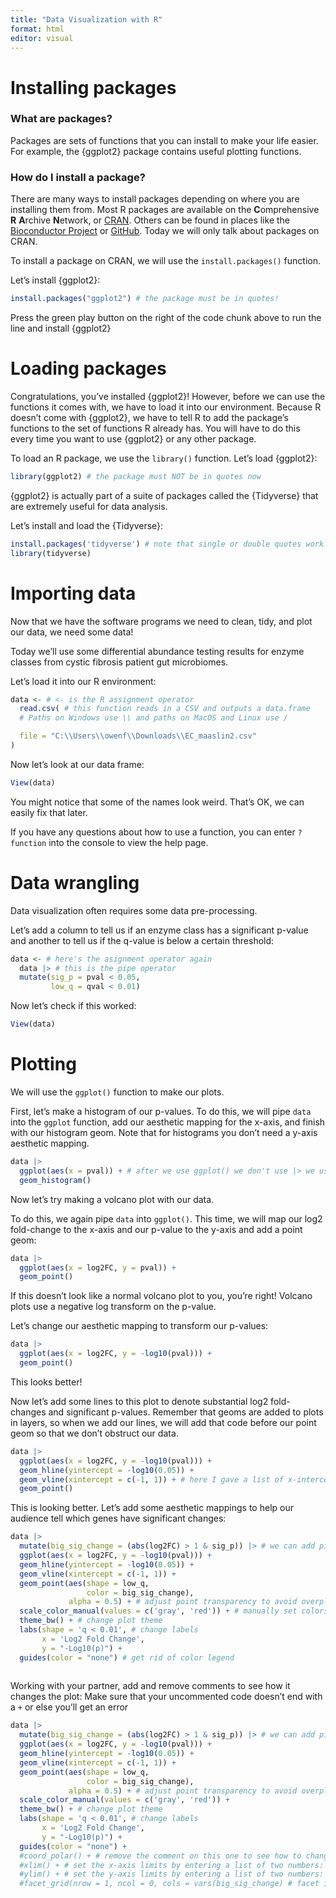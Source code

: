 ---
title: "Data Visualization with R"
format: html
editor: visual
---

# Installing packages

### What are packages?

Packages are sets of functions that you can install to make your life easier. For example, the {ggplot2} package contains useful plotting functions.

### How do I install a package?

There are many ways to install packages depending on where you are installing them from. Most R packages are available on the **C**omprehensive **R** **A**rchive **N**etwork, or [CRAN](https://cran.r-project.org/). Others can be found in places like the [Bioconductor Project](https://www.bioconductor.org/) or [GitHub](https://github.com/). Today we will only talk about packages on CRAN.

To install a package on CRAN, we will use the `install.packages()` function.

Let's install {ggplot2}:

```{r}
install.packages("ggplot2") # the package must be in quotes!
```

Press the green play button on the right of the code chunk above to run the line and install {ggplot2}

# Loading packages

Congratulations, you've installed {ggplot2}! However, before we can use the functions it comes with, we have to load it into our environment. Because R doesn't come with {ggplot2}, we have to tell R to add the package's functions to the set of functions R already has. You will have to do this every time you want to use {ggplot2} or any other package.

To load an R package, we use the `library()` function. Let's load {ggplot2}:

```{r}
library(ggplot2) # the package must NOT be in quotes now
```

{ggplot2} is actually part of a suite of packages called the {Tidyverse} that are extremely useful for data analysis.

Let's install and load the {Tidyverse}:

```{r}
install.packages('tidyverse') # note that single or double quotes work
library(tidyverse)
```

# Importing data

Now that we have the software programs we need to clean, tidy, and plot our data, we need some data!

Today we'll use some differential abundance testing results for enzyme classes from cystic fibrosis patient gut microbiomes.

Let's load it into our R environment:

```{r}
data <- # <- is the R assignment operator
  read.csv( # this function reads in a CSV and outputs a data.frame
  # Paths on Windows use \\ and paths on MacOS and Linux use /

  file = "C:\\Users\\owenf\\Downloads\\EC_maaslin2.csv"
)
```

Now let's look at our data frame:

```{r}
View(data)
```

You might notice that some of the names look weird. That's OK, we can easily fix that later.

If you have any questions about how to use a function, you can enter `?function` into the console to view the help page.

# Data wrangling

Data visualization often requires some data pre-processing.

Let's add a column to tell us if an enzyme class has a significant p-value and another to tell us if the q-value is below a certain threshold:

```{r}
data <- # here's the asignment operator again
  data |> # this is the pipe operator
  mutate(sig_p = pval < 0.05,
         low_q = qval < 0.01)
```

Now let's check if this worked:

```{r}
View(data)
```

# Plotting

We will use the `ggplot()` function to make our plots.

First, let's make a histogram of our p-values. To do this, we will pipe `data` into the `ggplot` function, add our aesthetic mapping for the x-axis, and finish with our histogram geom. Note that for histograms you don't need a y-axis aesthetic mapping.

```{r}
data |>
  ggplot(aes(x = pval)) + # after we use ggplot() we don't use |> we use +
  geom_histogram()
```

Now let's try making a volcano plot with our data.

To do this, we again pipe `data` into `ggplot()`. This time, we will map our log2 fold-change to the x-axis and our p-value to the y-axis and add a point geom:

```{r}
data |>
  ggplot(aes(x = log2FC, y = pval)) +
  geom_point()
```

If this doesn't look like a normal volcano plot to you, you're right! Volcano plots use a negative log transform on the p-value.

Let's change our aesthetic mapping to transform our p-values:

```{r}
data |>
  ggplot(aes(x = log2FC, y = -log10(pval))) +
  geom_point()
```

This looks better!

Now let's add some lines to this plot to denote substantial log2 fold-changes and significant p-values. Remember that geoms are added to plots in layers, so when we add our lines, we will add that code before our point geom so that we don't obstruct our data.

```{r}
data |>
  ggplot(aes(x = log2FC, y = -log10(pval))) +
  geom_hline(yintercept = -log10(0.05)) +
  geom_vline(xintercept = c(-1, 1)) + # here I gave a list of x-intercepts. R lists look like c()
  geom_point() 
```

This is looking better. Let's add some aesthetic mappings to help our audience tell which genes have significant changes:

```{r}
data |>
  mutate(big_sig_change = (abs(log2FC) > 1 & sig_p)) |> # we can add piped functions to add new columns
  ggplot(aes(x = log2FC, y = -log10(pval))) +
  geom_hline(yintercept = -log10(0.05)) +
  geom_vline(xintercept = c(-1, 1)) + 
  geom_point(aes(shape = low_q,
                 color = big_sig_change),
             alpha = 0.5) + # adjust point transparency to avoid overplotting
  scale_color_manual(values = c('gray', 'red')) + # manually set colors 
  theme_bw() + # change plot theme
  labs(shape = 'q < 0.01', # change labels
       x = 'Log2 Fold Change',
       y = "-Log10(p)") +
  guides(color = "none") # get rid of color legend
  
```

Working with your partner, add and remove comments to see how it changes the plot:
Make sure that your uncommented code doesn't end with a `+` or else you'll get an error

```{r}
data |>
  mutate(big_sig_change = (abs(log2FC) > 1 & sig_p)) |> # we can add piped functions to add new columns
  ggplot(aes(x = log2FC, y = -log10(pval))) +
  geom_hline(yintercept = -log10(0.05)) +
  geom_vline(xintercept = c(-1, 1)) + 
  geom_point(aes(shape = low_q,
                 color = big_sig_change),
             alpha = 0.5) + # adjust point transparency to avoid overplotting
  scale_color_manual(values = c('gray', 'red')) +
  theme_bw() + # change plot theme
  labs(shape = 'q < 0.01', # change labels
       x = 'Log2 Fold Change',
       y = "-Log10(p)") +
  guides(color = "none") +
  #coord_polar() + # remove the comment on this one to see how to change your coordinate system
  #xlim() + # set the x-axis limits by entering a list of two numbers: c(min, max)
  #ylim() + # set the y-axis limits by entering a list of two numbers: c(min, max)
  #facet_grid(nrow = 1, ncol = 0, cols = vars(big_sig_change) # facet into one row and two columns by big_sig_change

```

